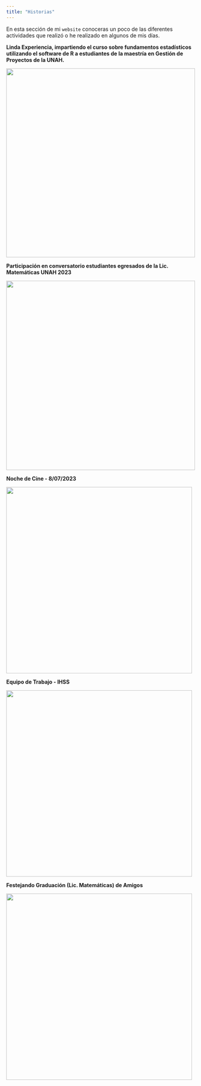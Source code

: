 ---
title: "Historias"
---

En esta sección de mi `website` conoceras un poco de las diferentes actividades que realizó o he realizado en algunos de mis días.

**Linda Experiencia, impartiendo el curso sobre fundamentos estadísticos utilizando el software de R a estudiantes de la maestría en Gestión de Proyectos de la UNAH.**

![](maestria_cr.png){fig-align="left" width="13.3cm"}

**Participación en conversatorio estudiantes egresados de la Lic. Matemáticas UNAH 2023**

![](conversatorio.jpeg){width="13.3cm"}

**Noche de Cine - 8/07/2023**

![](cine.jpeg){width="13.1cm"}

**Equipo de Trabajo - IHSS**

![](trabajo.jpeg){width="13.1cm"}

**Festejando Graduación (Lic. Matemáticas) de Amigos**

![](amigos.jpeg){width="13.1cm"}
